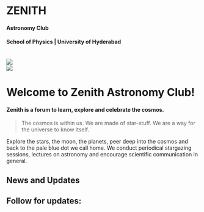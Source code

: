 
<h1 className='text-7xl font-extrabold flex items-center justify-center'>ZENITH</h1>
<h4 className='text-xl font-extralight flex items-center justify-center'>Astronomy Club</h4>
<h4 className='text-xl italic font-extralight flex items-center justify-center'>School of Physics | University of Hyderabad</h4>
<br />
<Slider />

<div className="flex flex-col md:flex-row justify-center items-center">
    <div className='items-center'>
        <Image src="/img/zenith_logo.jpg" width={250} height={200} className='p-4 rounded-full'/>
    </div>
    <div >
        <Image src="/img/uoh.jpg" width={200} height={200} className='p-4 rounded-full'/>
    </div>
</div>

# Welcome to Zenith Astronomy Club! 
#### Zenith is a forum to learn, explore and celebrate the cosmos.
> The cosmos is within us. We are made of star-stuff. We are a way for the universe to know itself.

Explore the stars, the moon, the planets, peer deep into the cosmos and back to the pale blue dot we call home.
We conduct periodical stargazing sessions, lectures on astronomy and encourage scientific communication in general. 

## News and Updates

<ListofFiles />

## Follow for updates:

<Email 
    link='mailto:astronomyclub@uohyd.ac.in'
/>
<Instagram 
    link='https://www.instagram.com/zenith_uoh/'
/>



